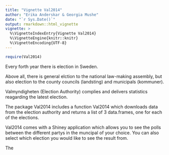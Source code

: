 ```yaml
---
title: "Vignette Val2014"
author: "Erika Anderskar & Georgia Mushe"
date: "`r Sys.Date()`"
output: rmarkdown::html_vignette
vignette: >
  %\VignetteIndexEntry{Vignette Val2014}
  %\VignetteEngine{knitr::knitr}
  %\VignetteEncoding{UTF-8}
---
```

```r
require(Val2014)
```

Every forth year there is election in Sweden. 

Above all, there is general elction to the national law-making assembly, but also election to the county councils (landsting) and municipals (kommuner).

Valmyndigheten (Election  Authority) complies and delivers statistics reagarding the latest election. 

The package Val2014 includes a function Val2014 which downloads data from the election authority and returns a list of 3 data.frames, one for each of the elections. 

Val2014 comes with a Shiney application which allows you to see the polls between the different partys in the muncipal of your choice. You can also select which election you would like to see the result from. 

The
